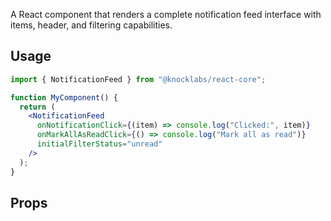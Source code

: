 A React component that renders a complete notification feed interface with items, header, and filtering capabilities.

## Usage

```jsx
import { NotificationFeed } from "@knocklabs/react-core";

function MyComponent() {
  return (
    <NotificationFeed
      onNotificationClick={(item) => console.log("Clicked:", item)}
      onMarkAllAsReadClick={() => console.log("Mark all as read")}
      initialFilterStatus="unread"
    />
  );
}
```

## Props

<Attributes>
  <Attribute
    name="EmptyComponent"
    type="ReactNode"
    description="The empty component to render, when not set defaults to <EmptyFeed />."
  />
  <Attribute
    name="renderItem"
    type="function"
    description="A function invoked per `FeedItem` to be rendered that should return a cell to be rendered in the feed. Useful when you want to render a custom feed cell. Defaults to rendering a `NotificationCell`."
  />
  <Attribute
    name="renderHeader"
    type="function"
    description="A function invoked that returns a header to be rendered in the feed. Useful when you want to render a custom header. Defaults to rendering a `NotificationFeedHeader`."
  />
  <Attribute
    name="onNotificationClick"
    type="function"
    description="A custom function to be invoked when a notification cell is clicked."
  />
  <Attribute
    name="onNotificationButtonClick"
    type="function"
    description="A custom function to be invoked when an action button in a notification cell is clicked."
  />
  <Attribute
    name="onMarkAllAsReadClick"
    type="function"
    description="A custom function to be invoked when the `Mark all as read` button is clicked."
  />
  <Attribute
    name="initialFilterStatus"
    type="FilterStatus"
    description="The initial filter applied by the NotificationFeed (e.g., `FilterStatus.All` or `FilterStatus.Unread`). If unspecified, defaults to 'All'."
  />
</Attributes>

